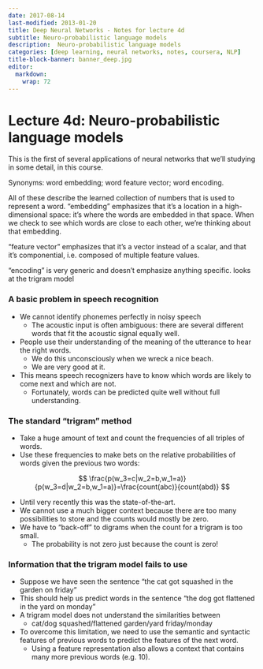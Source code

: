 ```yaml
---
date: 2017-08-14
last-modified: 2013-01-20
title: Deep Neural Networks - Notes for lecture 4d
subtitle: Neuro-probabilistic language models 
description:  Neuro-probabilistic language models 
categories: [deep learning, neural networks, notes, coursera, NLP] 
title-block-banner: banner_deep.jpg
editor: 
  markdown: 
    wrap: 72
---
```



# Lecture 4d: Neuro-probabilistic language models 

This is the first of several applications of neural networks that we'll studying in some detail, in this course. 

Synonyms: word embedding; word feature vector; word encoding. 

All of these describe the learned collection of numbers that is used to represent a word. 
"embedding" emphasizes that it's a location in a high-dimensional space: it's where the words are embedded in that space. When we check to see which words are close to each other, we're thinking about that embedding. 

"feature vector" emphasizes that it's a vector instead of a scalar, and that it's componential, i.e. composed of multiple feature values. 

"encoding" is very generic and doesn't emphasize anything specific. 
looks at the trigram model 

### A basic problem in speech recognition

- We cannot identify phonemes perfectly in noisy speech
  - The acoustic input is often ambiguous: there are several different words that fit the acoustic signal equally well.
- People use their understanding of the meaning of the utterance to hear the right words.
  - We do this unconsciously when we wreck a nice beach.
  - We are very good at it.
- This means speech recognizers have to know which words are likely to come next and which are not.
  - Fortunately, words can be predicted quite well without full understanding. 
  
### The standard “trigram” method

- Take a huge amount of text and count the frequencies of all triples of words.
- Use these frequencies to make bets on the relative probabilities of words given the previous two words:

$$
\frac{p(w_3=c|w_2=b,w_1=a)}{p(w_3=d|w_2=b,w_1=a)}=\frac{count(abc)}{count(abd)}
$$

- Until very recently this was the state-of-the-art.
 - We cannot use a much bigger context because there are too many possibilities to store and the counts would mostly be zero.
  - We have to “back-off” to digrams when the count for a trigram is too small.
    - The probability is not zero just because the count is zero! 


### Information that the trigram model fails to use

- Suppose we have seen the sentence “the cat got squashed in the garden on friday”
- This should help us predict words in the sentence “the dog got flattened in the yard on monday”
- A trigram model does not understand the similarities between
  - cat/dog squashed/flattened garden/yard friday/monday
- To overcome this limitation, we need to use the semantic and syntactic features of previous words to predict the features of the next word.
  - Using a feature representation also allows a context that contains many more previous words (e.g. 10).
